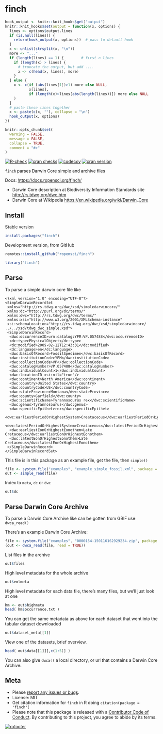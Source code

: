 finch
=====

```r
hook_output <- knitr::knit_hooks$get("output")
knitr::knit_hooks$set(output = function(x, options) {
  lines <- options$output.lines
  if (is.null(lines)) {
    return(hook_output(x, options))  # pass to default hook
  }
  x <- unlist(strsplit(x, "\n"))
  more <- "..."
  if (length(lines) == 1) {        # first n lines
    if (length(x) > lines) {
      # truncate the output, but add ....
      x <- c(head(x, lines), more)
    }
  } else {
    x <- c(if (abs(lines[1])>1) more else NULL,
           x[lines],
           if (length(x)>lines[abs(length(lines))]) more else NULL
    )
  }
  # paste these lines together
  x <- paste(c(x, ""), collapse = "\n")
  hook_output(x, options)
})

knitr::opts_chunk$set(
  warning = FALSE,
  message = FALSE,
  collapse = TRUE,
  comment = "#>"
)
```

[![R-check](https://github.com/ropensci/finch/workflows/R-check/badge.svg)](https://github.com/ropensci/finch/actions?query=workflow%3AR-check)
[![cran checks](https://cranchecks.info/badges/worst/finch)](https://cranchecks.info/pkgs/finch)
[![codecov](https://codecov.io/gh/ropensci/finch/branch/master/graph/badge.svg)](https://codecov.io/gh/ropensci/finch)
[![cran version](https://www.r-pkg.org/badges/version/finch)](https://cran.r-project.org/package=finch)

`finch` parses Darwin Core simple and archive files

Docs: <https://docs.ropensci.org/finch/>

* Darwin Core description at Biodiversity Information Standards site <http://rs.tdwg.org/dwc.htm>
* Darwin Core at Wikipedia <https://en.wikipedia.org/wiki/Darwin_Core>

## Install

Stable version

```r
install.packages("finch")
```

Development version, from GitHub

```r
remotes::install_github("ropensci/finch")
```

```r
library("finch")
```

## Parse

To parse a simple darwin core file like

```
<?xml version="1.0" encoding="UTF-8"?>
<SimpleDarwinRecordSet
 xmlns="http://rs.tdwg.org/dwc/xsd/simpledarwincore/"
 xmlns:dc="http://purl.org/dc/terms/"
 xmlns:dwc="http://rs.tdwg.org/dwc/terms/"
 xmlns:xsi="http://www.w3.org/2001/XMLSchema-instance"
 xsi:schemaLocation="http://rs.tdwg.org/dwc/xsd/simpledarwincore/ ../../xsd/tdwg_dwc_simple.xsd">
 <SimpleDarwinRecord>
  <dwc:occurrenceID>urn:catalog:YPM:VP.057488</dwc:occurrenceID>
  <dc:type>PhysicalObject</dc:type>
  <dc:modified>2009-02-12T12:43:31</dc:modified>
  <dc:language>en</dc:language>
  <dwc:basisOfRecord>FossilSpecimen</dwc:basisOfRecord>
  <dwc:institutionCode>YPM</dwc:institutionCode>
  <dwc:collectionCode>VP</dwc:collectionCode>
  <dwc:catalogNumber>VP.057488</dwc:catalogNumber>
  <dwc:individualCount>1</dwc:individualCount>
  <dwc:locationID xsi:nil="true"/>
  <dwc:continent>North America</dwc:continent>
  <dwc:country>United States</dwc:country>
  <dwc:countryCode>US</dwc:countryCode>
  <dwc:stateProvince>Montana</dwc:stateProvince>
  <dwc:county>Garfield</dwc:county>
  <dwc:scientificName>Tyrannosourus rex</dwc:scientificName>
  <dwc:genus>Tyrannosourus</dwc:genus>
  <dwc:specificEpithet>rex</dwc:specificEpithet>
  <dwc:earliestPeriodOrHighestSystem>Creataceous</dwc:earliestPeriodOrHighestSystem>
  <dwc:latestPeriodOrHighestSystem>Creataceous</dwc:latestPeriodOrHighestSystem>
  <dwc:earliestEonOrHighestEonothem>Late Cretaceous</dwc:earliestEonOrHighestEonothem>
  <dwc:latestEonOrHighestEonothem>Late Cretaceous</dwc:latestEonOrHighestEonothem>
 </SimpleDarwinRecord>
</SimpleDarwinRecordSet>
```

This file is in this package as an example file, get the file, then `simple()`

```r
file <- system.file("examples", "example_simple_fossil.xml", package = "finch")
out <- simple_read(file)
```

Index to `meta`, `dc` or `dwc`

```r
out$dc
```

## Parse Darwin Core Archive

To parse a Darwin Core Archive like can be gotten from GBIF use `dwca_read()`

There's an example Darwin Core Archive:

```r
file <- system.file("examples", "0000154-150116162929234.zip", package = "finch")
(out <- dwca_read(file, read = TRUE))
```

List files in the archive

```r
out$files
```

High level metadata for the whole archive

```r
out$emlmeta
```

High level metadata for each data file, there's many files, but we'll just look at one

```r
hm <- out$highmeta
head( hm$occurrence.txt )
```

You can get the same metadata as above for each dataset that went into the tabular dataset downloaded

```r
out$dataset_meta[[1]]
```

View one of the datasets, brief overview.

```r
head( out$data[[1]][,c(1:5)] )
```

You can also give `dwca()` a local directory, or url that contains a Darwin Core Archive.

## Meta

* Please [report any issues or bugs](https://github.com/ropensci/finch/issues).
* License: MIT
* Get citation information for `finch` in R doing `citation(package = 'finch')`
* Please note that this package is released with a [Contributor Code of Conduct](https://ropensci.org/code-of-conduct/). By contributing to this project, you agree to abide by its terms.

[![rofooter](https://ropensci.org/public_images/github_footer.png)](https://ropensci.org)
